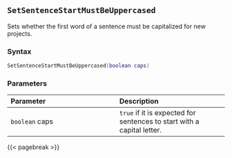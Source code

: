 ## `SetSentenceStartMustBeUppercased`

Sets whether the first word of a sentence must be capitalized for new projects.

### Syntax {-}

``` .lua
SetSentenceStartMustBeUppercased(boolean caps)
```

### Parameters {-}

**Parameter** | **Description**
| :-- | :-- |
| `boolean` caps | `true` if it is expected for sentences to start with a capital letter. |

{{< pagebreak >}}